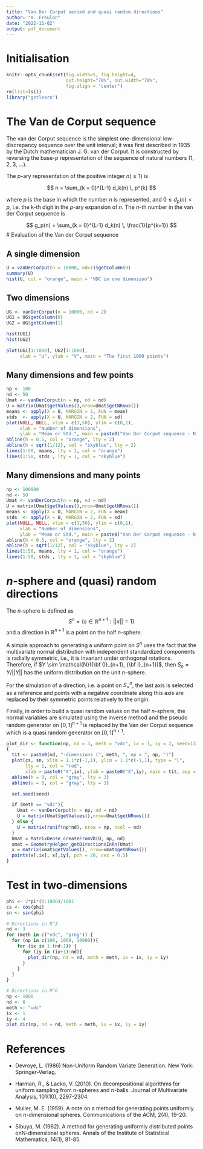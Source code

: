 ```yaml
---
title: "Van Der Corput seried and quasi random directions"
author: "X. Freulon"
date: "2022-11-02"
output: pdf_document
---
```


<!-- SUMMARY: Generation of Random Directions in a high-dimension space: Van der Corput sequence or Quasi-random model  -->

<!-- CATEGORY: Basic_Calculations -->

# Initialisation

```r
knitr::opts_chunk$set(fig.width=5, fig.height=4, 
                      out.height="70%", out.width="70%",
                      fig.align = "center") 
rm(list=ls())
library("gstlearn")
```

# The Van de Corput sequence

The van der Corput sequence is the simplest one-dimensional low-discrepancy sequence over the unit interval; it was first described in 1935 by the Dutch mathematician J. G. van der Corput. It is constructed by reversing the base-$p$ representation of the sequence of natural numbers (1, 2, 3, …).

The $p$-ary representation of the positive integer $n (\geq 1)$ is

$$
n = \sum_{k = 0}^{L-1} d_k(n) \, p^{k}
$$

where $p$ is the base in which the number $n$ is represented, and $0 \leq d_p(n) < p$, i.e. the k-th digit in the $p$-ary expansion of $n$. The $n$-th number in the van der Corput sequence is

$$
g_p(n) = \sum_{k = 0}^{L-1} d_k(n) \, \frac{1}{p^{k+1}}
$$
# Evaluation of the Van der Corput sequence

## A single dimension

```r
U = vanDerCorput(n = 10000, nd=1)$getColumn(0)
summary(U)
hist(U, col = "orange", main = "VDC in one dimension")
```

## Two dimensions

```r

UG <- vanDerCorput(n = 10000, nd = 2)
UG1 = UG$getColumn(0)
UG2 = UG$getColumn(1)

hist(UG1)
hist(UG2)

plot(UG1[1:1000], UG2[1:1000], 
     xlab = "U", ylab = "V", main = "The first 1000 points")
```

## Many dimensions and few points

```r
np <- 100
nd <- 50
Umat <- vanDerCorput(n = np, nd = nd)
U = matrix(Umat$getValues(),nrow=Umat$getNRows())
means <- apply(X = U, MARGIN = 2, FUN = mean)
stds  <- apply(X = U, MARGIN = 2, FUN = sd)
plot(NULL, NULL, xlim = c(1,50), ylim = c(0,1),
     xlab = "Number of dimensions",
     ylab = "Mean or Std.", main = paste0("Van Der Corput sequence - N = ", np))
abline(h = 0.5, col = "orange", lty = 2)
abline(h = sqrt(1/12), col = "skyblue", lty = 2)
lines(1:50, means, lty = 1, col = "orange")
lines(1:50, stds , lty = 1, col = "skyblue")
```

## Many dimensions and many points

```r
np <- 100000
nd <- 50
Umat <- vanDerCorput(n = np, nd = nd)
U = matrix(Umat$getValues(),nrow=Umat$getNRows())
means <- apply(X = U, MARGIN = 2, FUN = mean)
stds  <- apply(X = U, MARGIN = 2, FUN = sd)
plot(NULL, NULL, xlim = c(1,50), ylim = c(0,1),
     xlab = "Number of dimensions",
     ylab = "Mean or Std.", main = paste0("Van Der Corput sequence - N = ", np))
abline(h = 0.5, col = "orange", lty = 2)
abline(h = sqrt(1/12), col = "skyblue", lty = 2)
lines(1:50, means, lty = 1, col = "orange")
lines(1:50, stds , lty = 1, col = "skyblue")
```

# $n$-sphere and (quasi) random directions

The $n$-sphere is defined as
$$
S^n = \{s \in \mathbb{R}^{n+1} : ||x|| = 1\}
$$
and a direction in $\mathbb{R}^{n+1}$ is a point on the half $n$-sphere. 

A simple approach to generating a uniform point on $S^n$ uses the fact that the multivariate normal distribution with independent standardized components is radially symmetric, i.e., it is invariant under orthogonal rotations. Therefore, if 
$Y \sim \mathcal{N}({\bf 0}_{n+1}, {\bf I}_{n+1})$, then $S_n = Y /||Y||$ has the uniform distribution on the unit $n$-sphere. 

For the simulation of a direction, i.e. a point on $S^n_{+}$, the last axis is selected as a reference and points with a negative coordinate along this axis are replaced by their symmetric points relatively to the origin.

Finally, in order to build a quasi random values on the half $n$-sphere, the normal variables are simulated using the inverse method and the pseudo random generator on $[0,1]^{n+1}$ is replaced by the Van der Corput sequence which is a quasi random generator on $[0,1]^{n+1}$.

```r
plot_dir <- function(np, nd = 3, meth = "vdc", ix = 1, iy = 2, seed=13364)
{
  tit <- paste0(nd, "-dimensions (", meth, ", np = ", np, ")")
  plot(cs, sn, xlim = 1.1*c(-1,1), ylim = 1.1*c(-1,1), type = "l",
       lty = 1, col = "red",
       xlab = paste0("X",ix), ylab = paste0("X",iy), main = tit, asp = 1) 
  abline(h = 0, col = "gray", lty = 3)
  abline(v = 0, col = "gray", lty = 3)

  set.seed(seed)

  if (meth == "vdc"){
    Umat <- vanDerCorput(n = np, nd = nd)
    U = matrix(Umat$getValues(),nrow=Umat$getNRows())
  } else {
    U = matrix(runif(np*nd), nrow = np, ncol = nd)
  }
  Umat = MatrixDense_createFromVD(U, np, nd)
  xmat = GeometryHelper_getDirectionsInRn(Umat)
  x = matrix(xmat$getValues(), nrow=xmat$getNRows())
  points(x[,ix], x[,iy], pch = 20, cex = 0.5)
}
```

# Test in two-dimensions

```r
phi <- 2*pi*(0:1000)/1001
cs <- cos(phi)
sn <- sin(phi)
```

```r
# Directions in R^3
nd <- 3
for (meth in c("vdc", "prng")) {
  for (np in c(100, 1000, 10000)){
    for (ix in 1:(nd-1)) {
      for (iy in (ix+1):nd){
        plot_dir(np, nd = nd, meth = meth, ix = ix, iy = iy) 
      }
    }
  }
}
```

```r
# Directions in R^6
np <- 1000
nd <- 6
meth <- "vdc" 
ix <- 1
iy <- 4
plot_dir(np, nd = nd, meth = meth, ix = ix, iy = iy)  
```

# References

* Devroye, L. (1986) Non-Uniform Random Variate Generation. New York: Springer-Verlag.

* Harman, R., & Lacko, V. (2010). On decompositional algorithms for uniform sampling from n-spheres and n-balls. Journal of Multivariate Analysis, 101(10), 2297-2304.

* Muller, M. E. (1959). A note on a method for generating points uniformly on n-dimensional spheres. Communications of the ACM, 2(4), 19-20.

* Sibuya, M. (1962). A method for generating uniformly distributed points onN-dimensional spheres. Annals of the Institute of Statistical Mathematics, 14(1), 81-85.



